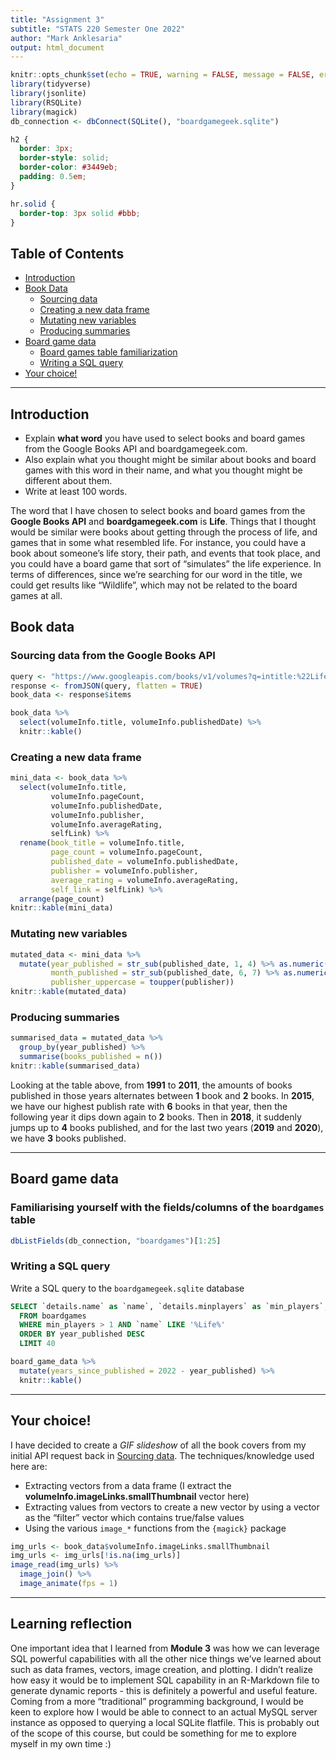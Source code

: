 ```yaml
---
title: "Assignment 3"
subtitle: "STATS 220 Semester One 2022"
author: "Mark Anklesaria"
output: html_document
---
```


```r
knitr::opts_chunk$set(echo = TRUE, warning = FALSE, message = FALSE, error = FALSE)
library(tidyverse)
library(jsonlite)
library(RSQLite)
library(magick)
db_connection <- dbConnect(SQLite(), "boardgamegeek.sqlite")
```

```css
h2 {
  border: 3px;
  border-style: solid;
  border-color: #3449eb;
  padding: 0.5em;
}

hr.solid {
  border-top: 3px solid #bbb;
}
```


## Table of Contents
-   [Introduction](#intro)
-   [Book Data](#book-data)
    - [Sourcing data](#sourcing-data)
    - [Creating a new data frame](#new-dataframe)
    - [Mutating new variables](#new-variable-mutation)
    - [Producing summaries](#summary-production)
-   [Board game data](#board-game-data)
    - [Board games table familiarization](#table-familiarization)
    - [Writing a SQL query](#writing-sql-query)
-   [Your choice!](#your-choice)

<hr class="solid">

## Introduction {#intro}

- Explain **what word** you have used to select books and board games from the Google Books API and boardgamegeek.com. 
- Also explain what you thought might be similar about books and board games with this word in their name, and what you thought might be different about them.
- Write at least 100 words.

The word that I have chosen to select books and board games from the **Google Books API** and **boardgamegeek.com** is **Life**. Things that I thought would be similar were books about getting through the process of life, and games that in some what resembled life. For instance, you could have a book about someone's life story, their path, and events that took place, and you could have a board game that sort of "simulates" the life experience. In terms of differences, since we're searching for our word in the title, we could get results like "Wildlife", which may not be related to the board games at all.

## Book data {#book-data}

### Sourcing data from the Google Books API {#sourcing-data}


```r
query <- "https://www.googleapis.com/books/v1/volumes?q=intitle:%22Life%22&startIndex=1&maxResults=40"
response <- fromJSON(query, flatten = TRUE)
book_data <- response$items

book_data %>%
  select(volumeInfo.title, volumeInfo.publishedDate) %>%
  knitr::kable()
```

### Creating a new data frame {#new-dataframe}

```r
mini_data <- book_data %>%
  select(volumeInfo.title,
         volumeInfo.pageCount,
         volumeInfo.publishedDate,
         volumeInfo.publisher,
         volumeInfo.averageRating,
         selfLink) %>%
  rename(book_title = volumeInfo.title,
         page_count = volumeInfo.pageCount,
         published_date = volumeInfo.publishedDate,
         publisher = volumeInfo.publisher,
         average_rating = volumeInfo.averageRating,
         self_link = selfLink) %>%
  arrange(page_count)
knitr::kable(mini_data)
```

### Mutating new variables {#new-variable-mutation}


```r
mutated_data <- mini_data %>%
  mutate(year_published = str_sub(published_date, 1, 4) %>% as.numeric(),
         month_published = str_sub(published_date, 6, 7) %>% as.numeric(),
         publisher_uppercase = toupper(publisher))
knitr::kable(mutated_data)
```

### Producing summaries {#summary-production}


```r
summarised_data = mutated_data %>%
  group_by(year_published) %>%
  summarise(books_published = n())
knitr::kable(summarised_data)
```

Looking at the table above, from **1991** to **2011**, the amounts of books published in those years alternates between **1** book and **2** books. In **2015**, we have our highest publish rate with **6** books in that year, then the following year it dips down again to **2** books. Then in **2018**, it suddenly jumps up to **4** books published, and for the last two years (**2019** and **2020**), we have **3** books published.

<hr class="solid">

## Board game data {#board-game-data}

### Familiarising yourself with the fields/columns of the `boardgames` table {#table-familiarization}


```r
dbListFields(db_connection, "boardgames")[1:25]
```

### Writing a SQL query {#writing-sql-query}

Write a SQL query to the `boardgamegeek.sqlite` database


```sql
SELECT `details.name` as `name`, `details.minplayers` as `min_players`, `details.maxplayers` as `max_players`, `details.yearpublished` as `year_published`
  FROM boardgames
  WHERE min_players > 1 AND `name` LIKE '%Life%'
  ORDER BY year_published DESC
  LIMIT 40
```

```r
board_game_data %>%
  mutate(years_since_published = 2022 - year_published) %>%
  knitr::kable()
```

<hr class="solid">

## Your choice! {#your-choice}

I have decided to create a *GIF slideshow* of all the book covers from my initial API request back in [Sourcing data](#sourcing-data). The techniques/knowledge used here are:

- Extracting vectors from a data frame (I extract the **volumeInfo.imageLinks.smallThumbnail** vector here)
- Extracting values from vectors to create a new vector by using a vector as the "filter" vector which contains true/false values
- Using the various `image_*` functions from the `{magick}` package


```r
img_urls <- book_data$volumeInfo.imageLinks.smallThumbnail
img_urls <- img_urls[!is.na(img_urls)]
image_read(img_urls) %>%
  image_join() %>%
  image_animate(fps = 1)
```

<hr class="solid">

## Learning reflection


One important idea that I learned from **Module 3** was how we can leverage SQL powerful capabilities with all the other nice things we've learned about such as data frames, vectors, image creation, and plotting. I didn't realize how easy it would be to implement SQL capability in an R-Markdown file to generate dynamic reports - this is definitely a powerful and useful feature. Coming from a more "traditional" programming background, I would be keen to explore how I would be able to connect to an actual MySQL server instance as opposed to querying a local SQLite flatfile. This is probably out of the scope of this course, but could be something for me to explore myself in my own time :)
